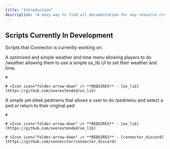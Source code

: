 ```yaml
---
title: "Introduction"
description: "A easy way to find all documentation for any resource created by connector.dev"
---
```


## Scripts Currently In Development

Scripts that Connector is currently working on.

<CardGroup cols="2">
  <Card title="Client-Side Weather & Time Menu" icon="sun" href="https://mintlify.com/docs/quickstart">
    A optimized and simple weather and time menu allowing players to do /weather allowing them to use a simple ox_lib UI to set their weather and time.

    # 

    # <Icon icon="folder-arrow-down" /> **REQUIRES** - [ox_lib](https://github.com/overextended/ox_lib)
  </Card>
  <Card title="Simple Ped Menu" icon="clothes-hanger" href="https://mintlify.com/docs/development">
    A simple yet sleek pedmenu that allows a user to do /pedmenu and select a ped or return to their original ped

    # 

    # <Icon icon="folder-arrow-down" /> **REQUIRES** - [ox_lib](https://github.com/overextended/ox_lib)

    # <Icon icon="folder-arrow-down" /> **REQUIRES** - [connector_discord](https://github.com/connecctor/connector_discord)
  </Card>
</CardGroup>